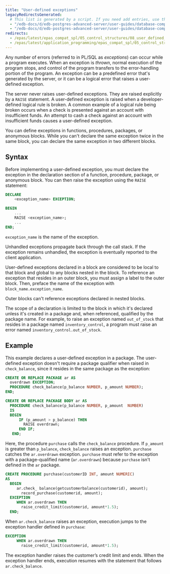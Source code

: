 ```yaml
---
title: "User-defined exceptions"
legacyRedirectsGenerated:
  # This list is generated by a script. If you need add entries, use the `legacyRedirects` key.
  - "/edb-docs/d/edb-postgres-advanced-server/user-guides/database-compatibility-for-oracle-developers-guide/9.6/Database_Compatibility_for_Oracle_Developers_Guide_v9.6.1.069.html"
  - "/edb-docs/d/edb-postgres-advanced-server/user-guides/database-compatibility-for-oracle-developers-guide/9.5/Database_Compatibility_for_Oracle_Developers_Guide.1.163.html"
redirects:
  - /epas/latest/epas_compat_spl/05_control_structures/08_user_defined_exceptions/ #generated for docs/epas/reorg-role-use-case-mode
  - /epas/latest/application_programming/epas_compat_spl/05_control_structures/08_user_defined_exceptions/
---
```


<div id="user_defined_exceptions" class="registered_link"></div>

Any number of errors (referred to in PL/SQL as *exceptions*) can occur while a program executes. When an exception is *thrown*, normal execution of the program stops, and control of the program transfers to the error-handling portion of the program. An exception can be a predefined error that's generated by the server, or it can be a logical error that raises a user-defined exception.

The server never raises user-defined exceptions. They are raised explicitly by a `RAISE` statement. A user-defined exception is raised when a developer-defined logical rule is broken. A common example of a logical rule being broken occurs when a check is presented against an account with insufficient funds. An attempt to cash a check against an account with insufficient funds causes a user-defined exception.

You can define exceptions in functions, procedures, packages, or anonymous blocks. While you can't declare the same exception twice in the same block, you can declare the same exception in two different blocks.

## Syntax 

Before implementing a user-defined exception, you must declare the exception in the declaration section of a function, procedure, package, or anonymous block. You can then raise the exception using the `RAISE` statement:

```sql
DECLARE
    <exception_name> EXCEPTION;

BEGIN
    ...
    RAISE <exception_name>;
    ...
END;
```

`exception_name` is the name of the exception.

Unhandled exceptions propagate back through the call stack. If the exception remains unhandled, the exception is eventually reported to the client application.

User-defined exceptions declared in a block are considered to be local to that block and global to any blocks nested in the block. To reference an exception that resides in an outer block, you must assign a label to the outer block. Then, preface the name of the exception with `block_name.exception_name`.

Outer blocks can't reference exceptions declared in nested blocks.

The scope of a declaration is limited to the block in which it's declared unless it's created in a package and, when referenced, qualified by the package name. For example, to raise an exception named `out_of_stock` that resides in a package named `inventory_control`, a program must raise an error named `inventory_control.out_of_stock`.

## Example 

This example declares a user-defined exception in a package. The user-defined exception doesn't require a package qualifier when raised in `check_balance`, since it resides in the same package as the exception:

```sql
CREATE OR REPLACE PACKAGE ar AS
  overdrawn EXCEPTION;
  PROCEDURE check_balance(p_balance NUMBER, p_amount NUMBER);
END;

CREATE OR REPLACE PACKAGE BODY ar AS
  PROCEDURE check_balance(p_balance NUMBER, p_amount  NUMBER)
  IS
  BEGIN
      IF (p_amount > p_balance) THEN
        RAISE overdrawn;
      END IF;
   END;
```

Here, the procedure `purchase` calls the `check_balance` procedure. If `p_amount` is greater than `p_balance`, `check_balance` raises an exception. `purchase` catches the `ar.overdrawn` exception. `purchase` must refer to the exception with a package-qualified name (`ar.overdrawn`) because `purchase` isn't defined in the `ar` package.

```sql
CREATE PROCEDURE purchase(customerID INT, amount NUMERIC)
AS
  BEGIN
     ar.check_ balance(getcustomerbalance(customerid), amount);
       record_purchase(customerid, amount);
  EXCEPTION
     WHEN ar.overdrawn THEN
       raise_credit_limit(customerid, amount*1.5);
  END;
```

When `ar.check_balance` raises an exception, execution jumps to the exception handler defined in `purchase`:

```sql
EXCEPTION
     WHEN ar.overdrawn THEN
       raise_credit_limit(customerid, amount*1.5);
```

The exception handler raises the customer’s credit limit and ends. When the exception handler ends, execution resumes with the statement that follows `ar.check_balance`.
